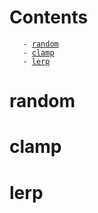 = Contents =
    - [[#random|random]]
    - [[#clamp|clamp]]
    - [[#lerp|lerp]]







= random =
{{{class="brush:c++"
	// random r: r >= min and r <= max
	FMath::RandRange(int32 min, int32 max);
	FMath::RandRange(float min, float max);				
}}}


= clamp =
{{{class="brush:c++"
	// if value < min then value = min
	// if value > max then value = max
	FMath::Clamp(float value, float min, float max);      
	
	// use template
	float zoomFector = 2.0f;
	FMath::Clamp<float>(zoomFector, 0.0f, 1.0f);
}}}

= lerp =
{{{class="brush:c++"
	float zoomFector = 2.0f;
	zoomFector = FMath::Clamp<float>(zoomFector, 0.0f, 1.0f);
	// lerp factor must be constrained between 0, 1
	FMath::Lerp<float>(90.0f, 60.0f, zoomFector);
}}}

